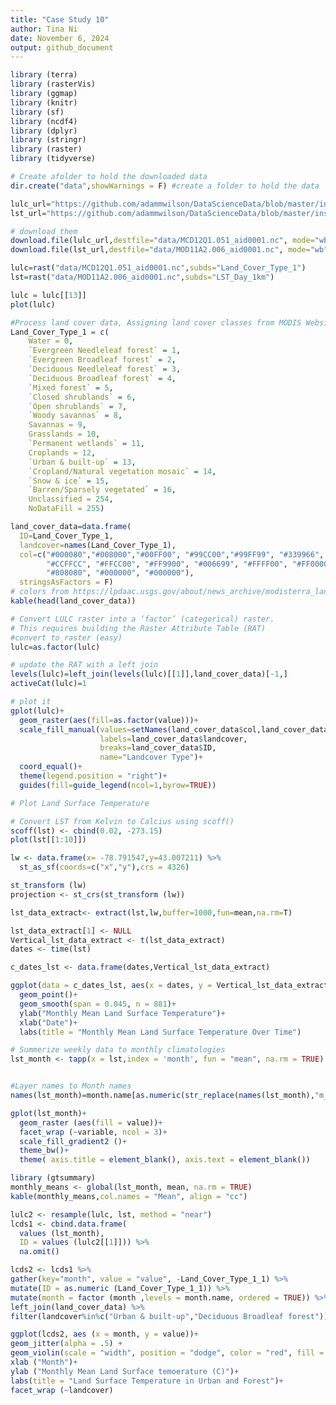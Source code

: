 ```yaml
---
title: "Case Study 10"
author: Tina Ni
date: November 6, 2024
output: github_document
---
```


```r
library (terra)
library (rasterVis)
library (ggmap)
library (knitr)
library (sf)
library (ncdf4)
library (dplyr)
library (stringr)
library (raster)
library (tidyverse)
```

```r
# Create afolder to hold the downloaded data
dir.create("data",showWarnings = F) #create a folder to hold the data

lulc_url="https://github.com/adammwilson/DataScienceData/blob/master/inst/extdata/appeears/MCD12Q1.051_aid0001.nc?raw=true"
lst_url="https://github.com/adammwilson/DataScienceData/blob/master/inst/extdata/appeears/MOD11A2.006_aid0001.nc?raw=true"

# download them
download.file(lulc_url,destfile="data/MCD12Q1.051_aid0001.nc", mode="wb")
download.file(lst_url,destfile="data/MOD11A2.006_aid0001.nc", mode="wb")
```

```r
lulc=rast("data/MCD12Q1.051_aid0001.nc",subds="Land_Cover_Type_1")
lst=rast("data/MOD11A2.006_aid0001.nc",subds="LST_Day_1km")
```

```r
lulc = lulc[[13]]
plot(lulc)
```

```r
#Process land cover data, Assigning land cover classes from MODIS Website
Land_Cover_Type_1 = c(
    Water = 0, 
    `Evergreen Needleleaf forest` = 1, 
    `Evergreen Broadleaf forest` = 2,
    `Deciduous Needleleaf forest` = 3, 
    `Deciduous Broadleaf forest` = 4,
    `Mixed forest` = 5, 
    `Closed shrublands` = 6,
    `Open shrublands` = 7,
    `Woody savannas` = 8, 
    Savannas = 9,
    Grasslands = 10,
    `Permanent wetlands` = 11, 
    Croplands = 12,
    `Urban & built-up` = 13,
    `Cropland/Natural vegetation mosaic` = 14, 
    `Snow & ice` = 15,
    `Barren/Sparsely vegetated` = 16, 
    Unclassified = 254,
    NoDataFill = 255)

land_cover_data=data.frame(
  ID=Land_Cover_Type_1,
  landcover=names(Land_Cover_Type_1),
  col=c("#000080","#008000","#00FF00", "#99CC00","#99FF99", "#339966", "#993366", "#FFCC99", 
        "#CCFFCC", "#FFCC00", "#FF9900", "#006699", "#FFFF00", "#FF0000", "#999966", "#FFFFFF", 
        "#808080", "#000000", "#000000"),
  stringsAsFactors = F)
# colors from https://lpdaac.usgs.gov/about/news_archive/modisterra_land_cover_types_yearly_l3_global_005deg_cmg_mod12c1
kable(head(land_cover_data))
```

```r
# Convert LULC raster into a ‘factor’ (categorical) raster.
# This requires building the Raster Attribute Table (RAT)
#convert to raster (easy)
lulc=as.factor(lulc)

# update the RAT with a left join
levels(lulc)=left_join(levels(lulc)[[1]],land_cover_data)[-1,]
activeCat(lulc)=1

# plot it
gplot(lulc)+
  geom_raster(aes(fill=as.factor(value)))+
  scale_fill_manual(values=setNames(land_cover_data$col,land_cover_data$ID),
                    labels=land_cover_data$landcover,
                    breaks=land_cover_data$ID,
                    name="Landcover Type")+
  coord_equal()+
  theme(legend.position = "right")+
  guides(fill=guide_legend(ncol=1,byrow=TRUE))

```

```r
# Plot Land Surface Temperature

# Convert LST from Kelvin to Calcius using scoff()
scoff(lst) <- cbind(0.02, -273.15)
plot(lst[[1:10]])
```

```r
lw <- data.frame(x= -78.791547,y=43.007211) %>%
  st_as_sf(coords=c("x","y"),crs = 4326)

st_transform (lw)
projection <- st_crs(st_transform (lw))

lst_data_extract<- extract(lst,lw,buffer=1000,fun=mean,na.rm=T)

lst_data_extract[1] <- NULL
Vertical_lst_data_extract <- t(lst_data_extract)
dates <- time(lst)

c_dates_lst <- data.frame(dates,Vertical_lst_data_extract)
```

```r
ggplot(data = c_dates_lst, aes(x = dates, y = Vertical_lst_data_extract))+
  geom_point()+
  geom_smooth(span = 0.045, n = 881)+
  ylab("Monthly Mean Land Surface Temperature")+
  xlab("Date")+
  labs(title = "Monthly Mean Land Surface Temperature Over Time")
```

```r
# Summerize weekly data to monthly climatologies
lst_month <- tapp(x = lst,index = 'month', fun = "mean", na.rm = TRUE)


#Layer names to Month names
names(lst_month)=month.name[as.numeric(str_replace(names(lst_month),"m_",""))]
```

```r
gplot(lst_month)+
  geom_raster (aes(fill = value))+
  facet_wrap (~variable, ncol = 3)+
  scale_fill_gradient2 ()+
  theme_bw()+
  theme( axis.title = element_blank(), axis.text = element_blank())
```
```r
library (gtsummary)
monthly_means <- global(lst_month, mean, na.rm = TRUE)
kable(monthly_means,col.names = "Mean", align = "cc")
```
```r
lulc2 <- resample(lulc, lst, method = "near")
lcds1 <- cbind.data.frame(
  values (lst_month),
  ID = values (lulc2[[1]])) %>%
  na.omit()

lcds2 <- lcds1 %>%
gather(key="month", value = "value", -Land_Cover_Type_1_1) %>%
mutate(ID = as.numeric (Land_Cover_Type_1_1)) %>%
mutate(month = factor (month ,levels = month.name, ordered = TRUE)) %>%
left_join(land_cover_data) %>%
filter(landcover%in%c("Urban & built-up","Deciduous Broadleaf forest"))
```

```r
ggplot(lcds2, aes (x = month, y = value))+
geom_jitter(alpha = .5) +
geom_violin(scale = "width", position = "dodge", color = "red", fill = "green", alpha = 0.5)+
xlab ("Month")+
ylab ("Monthly Mean Land Surface temoerature (C)")+
labs(title = "Land Surface Temperature in Urban and Forest")+
facet_wrap (~landcover)
```
